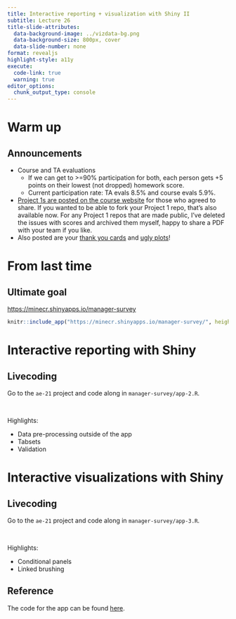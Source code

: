 ```yaml
---
title: Interactive reporting + visualization with Shiny II
subtitle: Lecture 26
title-slide-attributes:
  data-background-image: ../vizdata-bg.png
  data-background-size: 800px, cover
  data-slide-number: none
format: revealjs
highlight-style: a11y
execute:
  code-link: true
  warning: true
editor_options: 
  chunk_output_type: console
---
```


# Warm up

## Announcements

-   Course and TA evaluations
    -   If we can get to \>=90% participation for both, each person gets +5 points on their lowest (not dropped) homework score.
    -   Current participation rate: TA evals 8.5% and course evals 5.9%.
-   [Project 1s are posted on the course website](https://vizdata.org/student-work/project-1.html) for those who agreed to share. If you wanted to be able to fork your Project 1 repo, that's also available now. For any Project 1 repos that are made public, I've deleted the issues with scores and archived them myself, happy to share a PDF with your team if you like.
-   Also posted are your [thank you cards](https://vizdata.org/student-work/thank-you.html) and [ugly plots](https://vizdata.org/student-work/ugly-plot.html)!

# From last time

## Ultimate goal

::: {.medium .center-align}
[https://minecr.shinyapps.io/manager-survey](https://minecr.shinyapps.io/manager-survey/)
:::

```r
knitr::include_app("https://minecr.shinyapps.io/manager-survey/", height ="550px")
```

# Interactive reporting with Shiny

## Livecoding

::: task
Go to the `ae-21` project and code along in `manager-survey/app-2.R`.
:::

<br>

Highlights:

-   Data pre-processing outside of the app
-   Tabsets
-   Validation

# Interactive visualizations with Shiny

## Livecoding

::: task
Go to the `ae-21` project and code along in `manager-survey/app-3.R`.
:::

<br>

Highlights:

-   Conditional panels
-   Linked brushing

## Reference

The code for the app can be found [here](https://github.com/vizdata-s23/vizdata-s23/blob/main/slides/26/manager-survey/app.R).
